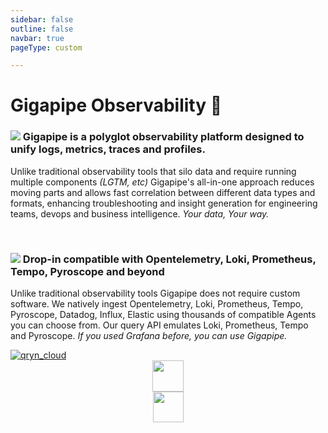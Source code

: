 ```yaml
---
sidebar: false
outline: false
navbar: true
pageType: custom

---
```



<Docs />

<div className="custom-content">
<div className="body">
<h1>Gigapipe Observability 🔮</h1>

<h3><img src="https://avatars.githubusercontent.com/u/76224143?s=24&v=4" class="img_inline" /> Gigapipe is a polyglot observability platform designed to unify logs, metrics, traces and profiles. </h3>

Unlike traditional observability tools that silo data and require running multiple components _(LGTM, etc)_ Gigapipe's all-in-one approach reduces moving parts and allows fast correlation between different data types and formats, enhancing troubleshooting and insight generation for engineering teams, devops and business intelligence. _Your data, Your way._

<br/>

<h3><img src="https://avatars.githubusercontent.com/u/76224143?s=24&v=4" class="img_inline" /> Drop-in compatible with Opentelemetry, Loki, Prometheus, Tempo, Pyroscope and beyond </h3>

Unlike traditional observability tools Gigapipe does not require custom software. We natively ingest Opentelemetry, Loki, Prometheus, Tempo, Pyroscope, Datadog, Influx, Elastic using thousands of compatible Agents you can choose from. Our query API emulates Loki, Prometheus, Tempo and Pyroscope. _If you used Grafana before, you can use Gigapipe._

</div>
<a href="/about"><img src="/qryn_cloud.png" alt="qryn_cloud"/></a>
<br/>
<center><img src="https://user-images.githubusercontent.com/1423657/232089970-c4536f16-5967-4051-85a5-8ad94fcde67c.png" height="50" className="img_small" />
<br/>
<img src="https://github.com/metrico/qryn/assets/1423657/546faddb-fbc6-4af5-9e32-4db6da10915d" height="49" className="img_small" />
</center>
</div>


<div className="custom-footer">
<Footer />
</div>